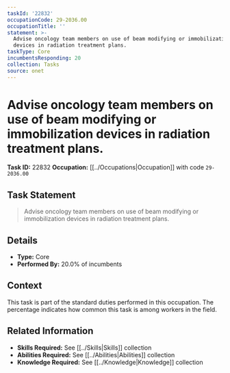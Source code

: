 ```yaml
---
taskId: '22832'
occupationCode: 29-2036.00
occupationTitle: ''
statement: >-
  Advise oncology team members on use of beam modifying or immobilization
  devices in radiation treatment plans.
taskType: Core
incumbentsResponding: 20
collection: Tasks
source: onet
---
```

# Advise oncology team members on use of beam modifying or immobilization devices in radiation treatment plans.

**Task ID:** 22832
**Occupation:** [[../Occupations|Occupation]] with code `29-2036.00`

## Task Statement

> Advise oncology team members on use of beam modifying or immobilization devices in radiation treatment plans.

## Details

- **Type:** Core
- **Performed By:** 20.0% of incumbents

## Context

This task is part of the standard duties performed in this occupation. The percentage indicates how common this task is among workers in the field.

## Related Information

- **Skills Required:** See [[../Skills|Skills]] collection
- **Abilities Required:** See [[../Abilities|Abilities]] collection
- **Knowledge Required:** See [[../Knowledge|Knowledge]] collection
